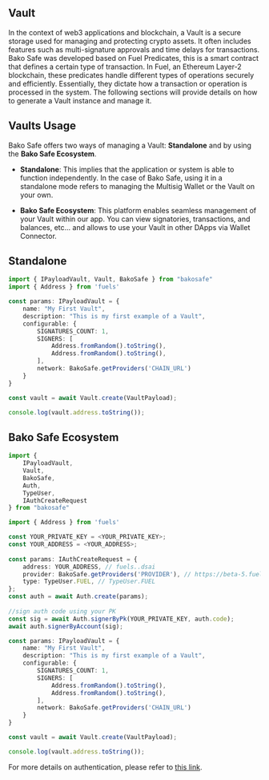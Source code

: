 
## Vault

In the context of web3 applications and blockchain, a Vault is a secure storage used for managing and protecting crypto assets. It often includes features such as multi-signature approvals and time delays for transactions.
Bako Safe was developed based on Fuel Predicates, this is a smart contract that defines a certain type of transaction. In Fuel, an Ethereum Layer-2 blockchain, these predicates handle different types of operations securely and efficiently. Essentially, they dictate how a transaction or operation is processed in the system. 
The following sections will provide details on how to generate a Vault instance and manage it.


## Vaults Usage
Bako Safe offers two ways of managing a Vault: **Standalone** and by using the **Bako Safe Ecosystem**.

- **Standalone**: This implies that the application or system is able to function independently. In the case of Bako Safe, using it in a standalone mode refers to managing the Multisig Wallet or the Vault on your own.

- **Bako Safe Ecosystem**: This platform enables seamless management of your Vault within our app. You can view signatories, transactions, and balances, etc... and allows to use your Vault in other DApps via Wallet Connector.



## Standalone

```ts
import { IPayloadVault, Vault, BakoSafe } from "bakosafe"
import { Address } from 'fuels'

const params: IPayloadVault = {
    name: "My First Vault",
    description: "This is my first example of a Vault",
    configurable: {
        SIGNATURES_COUNT: 1,
        SIGNERS: [
            Address.fromRandom().toString(),
            Address.fromRandom().toString(),
        ],
        network: BakoSafe.getProviders('CHAIN_URL')
    }
}

const vault = await Vault.create(VaultPayload);

console.log(vault.address.toString());

```


## Bako Safe Ecosystem

```ts
import { 
    IPayloadVault, 
    Vault, 
    BakoSafe, 
    Auth, 
    TypeUser, 
    IAuthCreateRequest
} from "bakosafe"

import { Address } from 'fuels'

const YOUR_PRIVATE_KEY = <YOUR_PRIVATE_KEY>;
const YOUR_ADDRESS = <YOUR_ADDRESS>;
 
const params: IAuthCreateRequest = {
    address: YOUR_ADDRESS, // fuels..dsai
    provider: BakoSafe.getProviders('PROVIDER'), // https://beta-5.fuel.network/graphql for example
    type: TypeUser.FUEL, // TypeUser.FUEL
};
const auth = await Auth.create(params);
 
//sign auth code using your PK
const sig = await Auth.signerByPk(YOUR_PRIVATE_KEY, auth.code);
await auth.signerByAccount(sig);

const params: IPayloadVault = {
    name: "My First Vault",
    description: "This is my first example of a Vault",
    configurable: {
        SIGNATURES_COUNT: 1,
        SIGNERS: [
            Address.fromRandom().toString(),
            Address.fromRandom().toString(),
        ],
        network: BakoSafe.getProviders('CHAIN_URL')
    }
}

const vault = await Vault.create(VaultPayload);

console.log(vault.address.toString());
```

For more details on authentication, please refer to [this link](./auth).